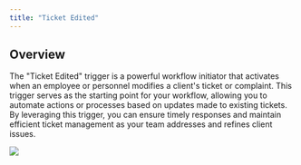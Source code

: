 ```yaml
---
title: "Ticket Edited"
---
```


## Overview

The "Ticket Edited" trigger is a powerful workflow initiator that activates when an employee or personnel modifies a client's ticket or complaint. This trigger serves as the starting point for your workflow, allowing you to automate actions or processes based on updates made to existing tickets. By leveraging this trigger, you can ensure timely responses and maintain efficient ticket management as your team addresses and refines client issues.

![](/images/workflows/ticket_edited001.png)